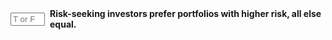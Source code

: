 ::: {.question-block}

<form onsubmit="event.preventDefault(); checkAnswerBox('module2_tf_q53','T')" style="display: flex; align-items: center; gap: 8px;">
<input type="text" id="module2_tf_q53" name="module2_tf_q53" maxlength="1" placeholder="T or F"
         style="width: 55px;" data-correct-answer="T" /> <label for="module2_tf_q53"><strong>Risk-seeking investors prefer portfolios with higher risk, all else equal.</strong></label>
</form>

<div id="feedback-module2_tf_q53" class="feedback" data-status="" style="display:none;">
The sentence is TRUE. A risk-seeking (or risk-loving) investor enjoys risk and may even accept a lower expected return to take on a riskier investment.
</div>
:::